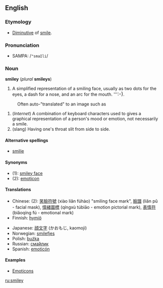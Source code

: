 ==English==
===Etymology===
*[[Diminutive]] of [[smile]].

===Pronunciation===
*SAMPA: /<tt>"smaIli</tt>/

===Noun===
'''smiley''' (''plural'' '''smileys''')
{{wikipedia}}
#A simplified representation of a smiling face, usually as two dots for the eyes, a dash for a nose, and an arc for the mouth. '''<big>:-)</big>. 
:Often auto-"translated" to an image such as  {{Smiley|40}}
#(''Internet'') A combination of keyboard characters used to gives a graphical representation of a person's mood or emotion, not necessarily a smile.
#(slang) Having one's throat slit from side to side.

====Alternative spellings====
*[[smilie]]

====Synonyms====
*(1): [[smiley face]]
*(2): [[emoticon]]

====Translations====
{{top}}
*Chinese: (2): [[笑]][[臉]][[符]][[號]] (xiào liǎn fúhào) "smiling face mark", [[臉]][[譜]] (liǎn pǔ - facial mask), [[情]][[緒]][[圖]][[標]] (qíngxù túbiāo - emotion pictorial mark), [[表]][[情]][[符]] (biǎoqíng fú - emotional mark)
*Finnish: [[hymiö]]
{{mid}}
*Japanese: [[顔文字]] (かおもじ, kaomoji)
*Norwegian: [[smilefjes]]
*Polish: [[buźka]] {{f}}
*Russian: [[смайлик|сма́йлик]]
*Spanish: [[emoticón]]
{{bottom}}

====Examples====

*[[Wiktionary Appendix:Emoticons|Emoticons]]

[[ru:smiley]]